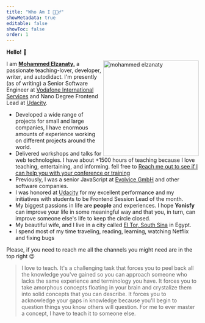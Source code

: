 ```yaml
---
title: "Who Am I 🤷🏻‍♂️"
showMetadata: true
editable: false
showToc: false
order: 1
---
```


**Hello!** :wave: 

<img src="https://avatars.githubusercontent.com/u/16934778?s=400&u=687f93e3b54916c911b232b55fd46f31e944beae&v=4" width="250" alt="mohammed elzanaty" align="right"/>

I am [**Mohammed Elzanaty.**](https://www.linkedin.com/in/mohammedelzanaty129/) a passionate teaching-lover, developer, writer, and autodidact. I'm presently (as of writing) a Senior Software Engineer at [Vodafone International Services](https://www.vodafone.com/) and Nano Degree Frontend Lead at [Udacity](https://www.udacity.com/).

- Developed a wide range of projects for small and large companies, I have enormous amounts of experience working
  on different projects around the world.
- Delivered workshops and talks for web technologies. I have about +1500 hours of teaching because I love teaching, entertaining, and informing. fell free to [Reach me out to see if I can help you with your conference or training](mailto:mohammedelzanaty129@gmail.com)
- Previously, I was a senior JavaScript at [Evolvice GmbH](https://www.evolvice.de/en/) and other software companies.
- I was honored at [Udacity](https://www.udacity.com/) for my excellent performance and my initiatives with students to be Frontend Session Lead of the month.
- My biggest passions in life are **people** and experiences. I hope **Yonisfy** can improve your life in some meaningful way and that you, in turn, can improve someone else's life to keep the circle closed.
- My beautiful wife, and I live in a city called [El Tor, South Sina](https://www.google.com/maps/place/El+Tor,+South+Sinai+Governorate/@28.2410098,33.6229813,12z/data=!4m13!1m7!3m6!1s0x14539a16ada1c8f3:0xe56cb3055e8a6099!2sEl+Tor,+South+Sinai+Governorate!3b1!8m2!3d28.2410098!4d33.6229813!3m4!1s0x14539a16ada1c8f3:0xe56cb3055e8a6099!8m2!3d28.2410098!4d33.6229813) in Egypt.
- I spend most of my time traveling, reading, learning, watching Netflix and fixing bugs

Please, if you need to reach me all the channels you might need are in the top right   😉


>I love to teach. It's a challenging task that forces you to peel back all the knowledge you've gained so you can approach someone who lacks the same experience and terminology you have. It forces you to take amorphous concepts floating in your brain and crystalize them into solid concepts that you can describe. It forces you to acknowledge your gaps in knowledge because you'll begin to question things you know others will question. For me to ever master a concept, I have to teach it to someone else.